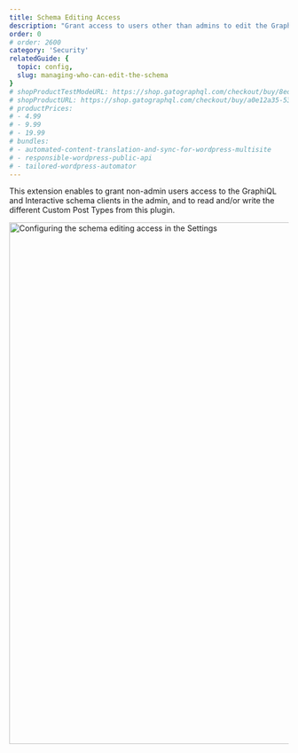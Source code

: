 ```yaml
---
title: Schema Editing Access
description: "Grant access to users other than admins to edit the GraphQL schema."
order: 0
# order: 2600
category: 'Security'
relatedGuide: {
  topic: config,
  slug: managing-who-can-edit-the-schema
}
# shopProductTestModeURL: https://shop.gatographql.com/checkout/buy/8edd16a5-ce4e-41bc-973e-940c5bccc2fd
# shopProductURL: https://shop.gatographql.com/checkout/buy/a0e12a35-53f9-47fe-be84-55ff91896805
# productPrices:
# - 4.99
# - 9.99
# - 19.99
# bundles:
# - automated-content-translation-and-sync-for-wordpress-multisite
# - responsible-wordpress-public-api
# - tailored-wordpress-automator
---
```


This extension enables to grant non-admin users access to the GraphiQL and Interactive schema clients in the admin, and to read and/or write the different Custom Post Types from this plugin.

<Image
  src="/assets/extensions/upstream-pro/settings-schema-editing-access.png"
  width="1024"
  height="940"
  alt="Configuring the schema editing access in the Settings"
  caption="Configuring the schema editing access in the Settings"
/>
